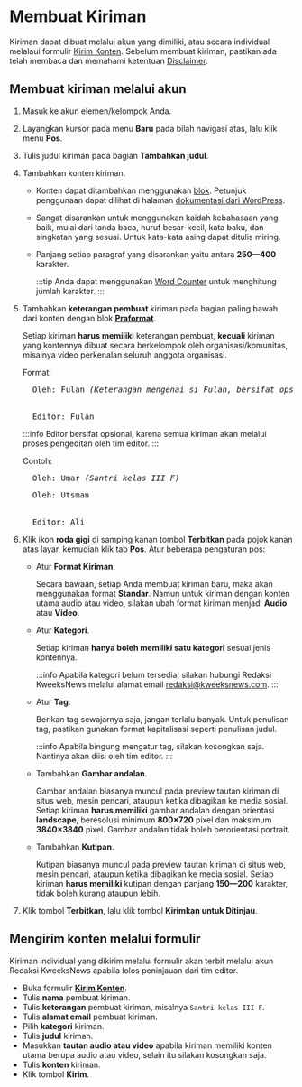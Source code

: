 # Membuat Kiriman

Kiriman dapat dibuat melalui akun yang dimiliki, atau secara individual melalaui formulir [Kirim Konten](https://www.kweeksnews.com/submit-content). Sebelum membuat kiriman, pastikan ada telah membaca dan memahami ketentuan [Disclaimer](https://www.kweeksnews.com/disclaimer).

## Membuat kiriman melalui akun

1. Masuk ke akun elemen/kelompok Anda.
2. Layangkan kursor pada menu **Baru** pada bilah navigasi atas, lalu klik menu **Pos**.
3. Tulis judul kiriman pada bagian **Tambahkan judul**.
4. Tambahkan konten kiriman.

   - Konten dapat ditambahkan menggunakan [blok](https://wordpress.org/support/article/blocks/). Petunjuk penggunaan dapat dilihat di halaman [dokumentasi dari WordPress](https://wordpress.org/support/article/working-with-blocks/).
   - Sangat disarankan untuk menggunakan kaidah kebahasaan yang baik, mulai dari tanda baca, huruf besar-kecil, kata baku, dan singkatan yang sesuai. Untuk kata-kata asing dapat ditulis miring.
   - Panjang setiap paragraf yang disarankan yaitu antara **250—400** karakter.

     :::tip
     Anda dapat menggunakan [Word Counter](https://wordcounter.io/) untuk menghitung jumlah karakter.
     :::

5. Tambahkan **keterangan pembuat** kiriman pada bagian paling bawah dari konten dengan blok **[Praformat](https://wordpress.org/support/article/preformatted-block/)**.

   Setiap kiriman **harus memiliki** keterangan pembuat, **kecuali** kiriman yang kontennya dibuat secara berkelompok oleh organisasi/komunitas, misalnya video perkenalan seluruh anggota organisasi.

   Format:

   <pre>
     Oleh: Fulan <i>(Keterangan mengenai si Fulan, bersifat opsional)</i>
     <br />
     Editor: Fulan
   </pre>

   :::info
   Editor bersifat opsional, karena semua kiriman akan melalui proses pengeditan oleh tim editor.
   :::

   Contoh:

   <pre>
     Oleh: Umar <i>(Santri kelas III F)</i>
   </pre>

   <pre>
     Oleh: Utsman
     <br />
     Editor: Ali
   </pre>

6. Klik ikon **roda gigi** di samping kanan tombol **Terbitkan** pada pojok kanan atas layar, kemudian klik tab **Pos**. Atur beberapa pengaturan pos:

   - Atur **Format Kiriman**.

     Secara bawaan, setiap Anda membuat kiriman baru, maka akan menggunakan format **Standar**. Namun untuk kiriman dengan konten utama audio atau video, silakan ubah format kiriman menjadi **Audio** atau **Video**.

   - Atur **Kategori**.

     Setiap kiriman **hanya boleh memiliki satu kategori** sesuai jenis kontennya.

     :::info
     Apabila kategori belum tersedia, silakan hubungi Redaksi KweeksNews melalui alamat email <redaksi@kweeksnews.com>.
     :::

   - Atur **Tag**.

     Berikan tag sewajarnya saja, jangan terlalu banyak. Untuk penulisan tag, pastikan gunakan format kapitalisasi seperti penulisan judul.

     :::info
     Apabila bingung mengatur tag, silakan kosongkan saja. Nantinya akan diisi oleh tim editor.
     :::

   - Tambahkan **Gambar andalan**.

     Gambar andalan biasanya muncul pada preview tautan kiriman di situs web, mesin pencari, ataupun ketika dibagikan ke media sosial. Setiap kiriman **harus memiliki** gambar andalan dengan orientasi **landscape**, beresolusi minimum **800×720** pixel dan maksimum **3840×3840** pixel. Gambar andalan tidak boleh berorientasi portrait.

   - Tambahkan **Kutipan**.

     Kutipan biasanya muncul pada preview tautan kiriman di situs web, mesin pencari, ataupun ketika dibagikan ke media sosial. Setiap kiriman **harus memiliki** kutipan dengan panjang **150—200** karakter, tidak boleh kurang ataupun lebih.

7. Klik tombol **Terbitkan**, lalu klik tombol **Kirimkan untuk Ditinjau**.

## Mengirim konten melalui formulir

Kiriman individual yang dikirim melalui formulir akan terbit melalui akun Redaksi KweeksNews apabila lolos peninjauan dari tim editor.

- Buka formulir **[Kirim Konten](https://www.kweeksnews.com/submit-content)**.
- Tulis **nama** pembuat kiriman.
- Tulis **keterangan** pembuat kiriman, misalnya `Santri kelas III F`.
- Tulis **alamat email** pembuat kiriman.
- Pilih **kategori** kiriman.
- Tulis **judul** kiriman.
- Masukkan **tautan audio atau video** apabila kiriman memiliki konten utama berupa audio atau video, selain itu silakan kosongkan saja.
- Tulis **konten** kiriman.
- Klik tombol **Kirim**.
